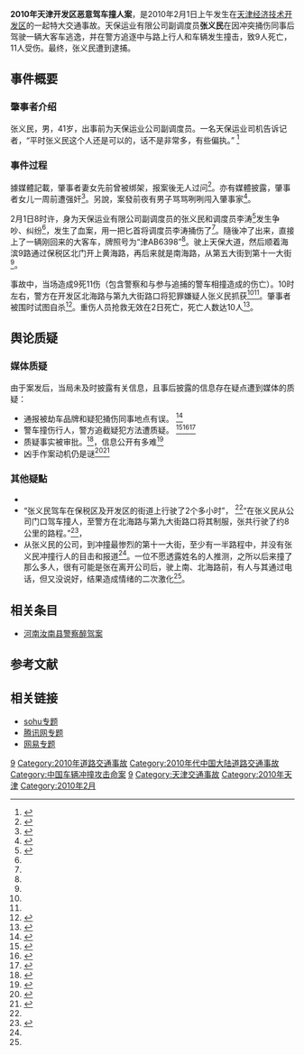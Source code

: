 '''2010年天津开发区恶意驾车撞人案'''，是2010年2月1日上午发生在[[天津经济技术开发区|天津经济技术开发区]]的一起特大交通事故。天保运业有限公司副调度员'''张义民'''在因冲突捅伤同事后驾驶一辆大客车逃逸，并在警方追逐中与路上行人和车辆发生撞击，致9人死亡，11人受伤。最终，张义民遭到逮捕。

==事件概要==
===肇事者介绍===
张义民，男，41岁，出事前为天保运业公司副调度员。一名天保运业司机告诉记者，“平时张义民这个人还是可以的，话不是非常多，有些偏执。” <ref name="koujiao"  >{{cite web|title=疯狂男子劫持大客撞死9人续 因与同事产生口角|date=2010-02-02|url=http://news.sohu.com/20100202/n269981622.shtml|publisher=搜狐|author=北京晨报|accessdate=2010-02-09|archive-date=2020-03-23|archive-url=https://web.archive.org/web/20200323202642/http://news.sohu.com/20100202/n269981622.shtml|dead-url=no}}</ref>

===事件过程===
據媒體記載，肇事者妻女先前曾被绑架，报案後无人过问<ref>{{cite web|title=传天津驾车撞人者妻女被绑架 报案无人过问|date=2010-02-03|url=http://news.163.com/10/0203/03/5UINMEDB0001124J.html|publisher=网易|author=新京报|access-date=2010-02-08|archive-url=https://web.archive.org/web/20100206133041/http://news.163.com/10/0203/03/5UINMEDB0001124J.html|archive-date=2010-02-06|dead-url=yes}}</ref>。亦有媒體披露，肇事者女儿一周前遭强奸<ref>{{cite web|title=天津恶意撞人案10死10伤 称女儿一周前遭强奸|date=2010-02-03|url=http://nv.qianlong.com/33530/2010/02/04/4782@5491209.htm|publisher=千龙网|deadurl=yes|archiveurl=https://web.archive.org/web/20150502182223/http://nv.qianlong.com/33530/2010/02/04/4782%405491209.htm|archivedate=2015-05-02|accessdate=2010-02-09}}</ref>。另說，案發前夜有男子骂骂咧咧闯入肇事家<ref >{{cite web|title=天津恶意撞人案前夜有男子骂骂咧咧闯入凶手家|date=2010-02-03|url=http://news.sina.com.cn/c/2010-02-04/034417042290s.shtml|publisher=新浪网|author=华龙网-重庆晚报|accessdate=2010-02-09|archive-date=2019-01-30|archive-url=https://web.archive.org/web/20190130085828/http://news.sina.com.cn/c/2010-02-04/034417042290s.shtml|dead-url=no}}</ref>。

2月1日8时许，身为天保运业有限公司副调度员的张义民和调度员李涛<ref>{{cite news | url=http://news.163.com/10/0203/17/5UK7RN0U000120GR.html | title=是什么让张义民如此疯狂 | publisher=网易 | accessdate=2011-03-04 | archive-date=2019-02-14 | archive-url=https://web.archive.org/web/20190214062127/http://news.163.com/10/0203/17/5UK7RN0U000120GR.html | dead-url=no }}</ref>发生争吵、纠纷<ref name="koujiao"  />，发生了血案，用一把匕首将调度员李涛捅伤了<ref name="koujiao"  />。隨後冲了出来，直接上了一辆刚回来的大客车，牌照号为“津AB6398”<ref name="koujiao"  />。驶上天保大道，然后顺着海滨9路通过保税区北门开上黄海路，再后来就是南海路，从第五大街到第十一大街<ref name="koujiao"  />。

事故中，当场造成9死11伤（包含警察和与参与追捕的警车相撞造成的伤亡）。10时左右，警方在开发区北海路与第九大街路口将犯罪嫌疑人张义民抓获<ref name="koujiao"  /><ref name="a"  />。肇事者被围时试图自杀<ref >{{cite web|title=天津恶意撞人案”追踪　嫌疑人被围时试图自杀|date=2010-02-04|url=http://news.sina.com.cn/o/2010-02-03/151117040570s.shtml|publisher=新浪网|author=兰州晨报|accessdate=2010-02-09|archive-date=2019-01-30|archive-url=https://web.archive.org/web/20190130085828/http://news.sina.com.cn/o/2010-02-03/151117040570s.shtml|dead-url=no}}</ref>。重伤人员抢救无效在2日死亡，死亡人数达10人<ref >{{cite web|title=天津恶意撞人案死亡人数升至10人|date=2010-02-04|url=http://news.qq.com/a/20100204/000311.htm|publisher=腾讯网|author=浙江在线-钱江晚报|accessdate=2010-02-09|archive-date=2019-02-14|archive-url=https://web.archive.org/web/20190214062127/https://news.qq.com/a/20100204/000311.htm|dead-url=no}}</ref>。

== 舆论质疑==
===媒体质疑===
由于案发后，当局未及时披露有关信息，且事后披露的信息存在疑点遭到媒体的质疑：
*通报被劫车品牌和疑犯捅伤同事地点有误。 <ref name="a">{{cite web | url=http://news.163.com/10/0204/01/5UL465AK0001124J.html | title=天津恶意撞人案通报被指失实 警方未回应 | publisher=网易 | date=2010-02-04 | author=新京报 | access-date=2010-02-08 | archive-url=https://web.archive.org/web/20100208191654/http://news.163.com/10/0204/01/5UL465AK0001124J.html | archive-date=2010-02-08 | dead-url=yes }}</ref>
*警车撞伤行人，警方追截疑犯方法遭质疑。 <ref>{{cite web | url=http://news.sina.com.cn/o/2010-02-04/145817046745s.shtml | title=天津男子驾车恶意撞人案死亡人数上升至10人 警方追截疑犯方法遭质疑 | publisher=新浪网 | date=2010-02-04 | author=兰州晨报 | accessdate=2010-02-09 | archive-date=2016-03-04 | archive-url=https://web.archive.org/web/20160304081429/http://news.sina.com.cn/o/2010-02-04/145817046745s.shtml | dead-url=no }}</ref><ref name="6mith">{{cite web | url=http://news.qq.com/a/20100203/000686.htm | title=天津一男子驾大客车恶意撞人案存在6大疑团 | publisher=腾讯网 | date=2010-02-03 | author=华商网-华商报 | accessdate=2010-02-09 | archive-date=2013-09-17 | archive-url=https://web.archive.org/web/20130917071716/http://news.qq.com/a/20100203/000686.htm | dead-url=no }}</ref><ref name="zjqcw">{{cite web| url=http://auto.zjol.com.cn/05car/system/2010/02/04/016296992.shtml| title=“天津恶性撞人案” 警方集体失语至今未做解释| publisher=浙江汽车网| date=2010-02-04| author=浙江汽车网| deadurl=yes| archiveurl=https://web.archive.org/web/20100207031721/http://auto.zjol.com.cn/05car/system/2010/02/04/016296992.shtml| archivedate=2010-02-07| accessdate=2010-02-09}}</ref>
*质疑事实被审批。<ref>{{cite web | url=http://news.ifeng.com/opinion/society/201002/0204_6439_1537079.shtml | title=王琳：天津劫车撞人案的事实不能被审批 | publisher=凤凰网 | date=2010-02-04 | author=新闻晨报 | accessdate=2010-02-09 | archive-date=2019-01-30 | archive-url=https://web.archive.org/web/20190130085828/http://news.ifeng.com/opinion/society/201002/0204_6439_1537079.shtml | dead-url=no }}</ref>，信息公开有多难<ref name="xinxigongkai">{{cite web | url=http://news.163.com/10/0204/04/5ULDC73J000120GR.html | title=天津恶性撞人案信息公开有多难 | publisher=网易 | date=2010-02-04 | author=西安晚报-王毅 | access-date=2010-02-09 | archive-url=https://web.archive.org/web/20160304220543/http://news.163.com/10/0204/04/5ULDC73J000120GR.html | archive-date=2016-03-04 | dead-url=yes }}</ref>
*凶手作案动机仍是谜<ref >{{cite web|title=天津恶意撞死人案 凶手作案动机仍是谜|date=2010-02-03|url=http://news.sohu.com/20100203/n270012254.shtml|publisher=搜狐|author=大洋网-信息时报|accessdate=2010-02-05|archive-date=2016-03-04|archive-url=https://web.archive.org/web/20160304213654/http://news.sohu.com/20100203/n270012254.shtml|dead-url=no}}</ref><ref>{{cite web | url=http://news.xinmin.cn/rollnews/2010/02/04/3551278.html | title=天津撞人案动机流传多个版本 | publisher=新民网 | date=2010-02-03 | author=北方新报-孙旭阳 | accessdate=2010-02-09 | archive-date=2016-03-04 | archive-url=https://web.archive.org/web/20160304204342/http://news.xinmin.cn/rollnews/2010/02/04/3551278.html | dead-url=no }}</ref>

===其他疑點===
*{{fact|在事实未能查清楚之前，政府是否可以在通稿中称肇事者为“恶意”撞人，如果是被围堵的时候撞人是否算恶意？政府是否涉嫌未审先判？}}
*“张义民驾车在保税区及开发区的街道上行驶了2个多小时”， <ref name="xinxigongkai" />“在张义民从公司门口驾车撞人，至警方在北海路与第九大街路口将其制服，张共行驶了约8公里的路程。”<ref >{{cite web|title=数十警车狂追8公里擒嫌犯 撞毁3辆警车伤4民警|date=2010-02-04|url=http://news.sohu.com/20100202/n269983802.shtml|publisher=搜狐网|author=东方早报|accessdate=2010-02-05|archive-date=2016-03-05|archive-url=https://web.archive.org/web/20160305014740/http://news.sohu.com/20100202/n269983802.shtml|dead-url=no}}</ref>，{{fact|平均每小时是4公里，这个速度是无法致人死亡的。}}
*从张义民的公司，到冲撞最惨烈的第十一大街，至少有一半路程中，并没有张义民冲撞行人的目击和报道<ref name="zjqcw" />。一位不愿透露姓名的人推测，之所以后来撞了那么多人，很有可能是张在离开公司后，驶上南、北海路前，有人与其通过电话，但又没说好，结果造成情绪的二次激化<ref name=6mith />。

== 相关条目 ==
*[[河南汝南县警察醉驾案|河南汝南县警察醉驾案]]

==参考文献==
{{reflist|2}}

== 相关链接==
*[http://news.sohu.com/s2010/tianjinchehuo/ sohu专题]{{Wayback|url=http://news.sohu.com/s2010/tianjinchehuo/ |date=20160305075917 }}
*[http://news.qq.com/zt/2010/tianjinzr/ 腾讯网专题 ]{{Wayback|url=http://news.qq.com/zt/2010/tianjinzr/ |date=20100225071958 }}
*[http://news.163.com/special/000145BK/tianjinchehuozt.html 网易专题 ]{{Wayback|url=http://news.163.com/special/000145BK/tianjinchehuozt.html |date=20200414115928 }}

[[Category:2010年中国命案|9]]
[[Category:2010年道路交通事故|Category:2010年道路交通事故]]
[[Category:2010年代中国大陆道路交通事故|Category:2010年代中国大陆道路交通事故]]
[[Category:中国车辆冲撞攻击命案|Category:中国车辆冲撞攻击命案]]
[[Category:中华人民共和国天津市命案|9]]
[[Category:天津交通事故|Category:天津交通事故]]
[[Category:2010年天津|Category:2010年天津]]
[[Category:2010年2月|Category:2010年2月]]